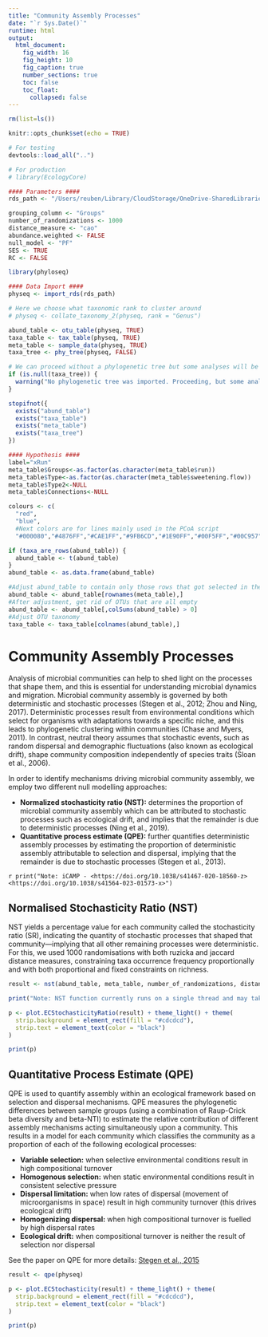 ```yaml
---
title: "Community Assembly Processes"
date: "`r Sys.Date()`"
runtime: html
output: 
  html_document:
    fig_width: 16
    fig_height: 10
    fig_caption: true
    number_sections: true
    toc: false
    toc_float:
      collapsed: false
---
```


```r
rm(list=ls())

knitr::opts_chunk$set(echo = TRUE)

# For testing
devtools::load_all("..")

# For production
# library(EcologyCore)
```

```r
#### Parameters ####
rds_path <- "/Users/reuben/Library/CloudStorage/OneDrive-SharedLibraries-CranfieldUniversity/Sophie Bretagne - Shared/data/experiment_genus.rds"

grouping_column <- "Groups"
number_of_randomizations <- 1000
distance_measure <- "cao"
abundance.weighted <- FALSE
null_model <- "PF"
SES <- TRUE
RC <- FALSE
```

```r
library(phyloseq)

#### Data Import ####
physeq <- import_rds(rds_path)

# Here we choose what taxonomic rank to cluster around
# physeq <- collate_taxonomy_2(physeq, rank = "Genus")

abund_table <- otu_table(physeq, TRUE)
taxa_table <- tax_table(physeq, TRUE)
meta_table <- sample_data(physeq, TRUE)
taxa_tree <- phy_tree(physeq, FALSE)

# We can proceed without a phylogenetic tree but some analyses will be unavailable
if (is.null(taxa_tree)) {
  warning("No phylogenetic tree was imported. Proceeding, but some analyses may be unavailable.")
}
```

```r
stopifnot({
  exists("abund_table")
  exists("taxa_table")
  exists("meta_table")
  exists("taxa_tree")
})
```

```r
#### Hypothesis ####
label="xRun"
meta_table$Groups<-as.factor(as.character(meta_table$run))
meta_table$Type<-as.factor(as.character(meta_table$sweetening.flow))
meta_table$Type2<-NULL
meta_table$Connections<-NULL

colours <- c(
  "red",
  "blue",
  #Next colors are for lines mainly used in the PCoA script
  "#000080","#4876FF","#CAE1FF","#9FB6CD","#1E90FF","#00F5FF","#00C957",grey.colors(1000));
```

```r
if (taxa_are_rows(abund_table)) {
  abund_table <- t(abund_table)
}
abund_table <- as.data.frame(abund_table)

#Adjust abund_table to contain only those rows that got selected in the Hypothesis space
abund_table <- abund_table[rownames(meta_table),]
#After adjustment, get rid of OTUs that are all empty
abund_table <- abund_table[,colSums(abund_table) > 0]
#Adjust OTU taxonomy
taxa_table <- taxa_table[colnames(abund_table),]
```

# Community Assembly Processes

Analysis of microbial communities can help to shed light on the processes that shape them, and this is essential for understanding microbial dynamics and migration. Microbial community assembly is governed by both deterministic and stochastic processes (Stegen et al., 2012; Zhou and Ning, 2017). Deterministic processes result from environmental conditions which select for organisms with adaptations towards a specific niche, and this leads to phylogenetic clustering within communities (Chase and Myers, 2011). In contrast, neutral theory assumes that stochastic events, such as random dispersal and demographic fluctuations (also known as ecological drift), shape community composition independently of species traits (Sloan et al., 2006). 

In order to identify mechanisms driving microbial community assembly, we employ two different null modelling approaches:

- **Normalized stochasticity ratio (NST):** determines the proportion of microbial community assembly which can be attributed to stochastic processes such as ecological drift, and implies that the remainder is due to deterministic processes (Ning et al., 2019).
- **Quantitative process estimate (QPE):** further quantifies deterministic assembly processes by estimating the proportion of deterministic assembly attributable to selection and dispersal, implying that the remainder is due to stochastic processes (Stegen et al., 2013).

`r print("Note: iCAMP - <https://doi.org/10.1038/s41467-020-18560-z> <https://doi.org/10.1038/s41564-023-01573-x>")`

## Normalised Stochasticity Ratio (NST)

NST yields a percentage value for each community called the stochasticity ratio (SR), indicating the quantity of stochastic processes that shaped that community—implying that all other remaining processes were deterministic. For this, we used 1000 randomisations with both ruzicka and jaccard distance measures, constraining taxa occurrence frequency proportionally and with both proportional and fixed constraints on richness. 

```r
result <- nst(abund_table, meta_table, number_of_randomizations, distance_measure, abundance.weighted, null_model, SES, RC)

print("Note: NST function currently runs on a single thread and may take several hours to complete. Potential for at least 50x speed up by parallel processing and/or moving to GPU.")
```

```r
p <- plot.ECStochasticityRatio(result) + theme_light() + theme(
  strip.background = element_rect(fill = "#cdcdcd"),
  strip.text = element_text(color = "black")
)

print(p)
```

## Quantitative Process Estimate (QPE)

QPE is used to quantify assembly within an ecological framework based on selection and dispersal mechanisms. QPE measures the phylogenetic differences between sample groups (using a combination of Raup-Crick beta diversity and beta-NTI) to estimate the relative contribution of different assembly mechanisms acting simultaneously upon a community. This results in a model for each community which classifies the community as a proportion of each of the following ecological processes:

- **Variable selection:** when selective environmental conditions result in high compositional turnover
- **Homogenous selection:** when static environmental conditions result in consistent selective pressure
- **Dispersal limitation:** when low rates of dispersal (movement of microorganisms in space) result in high community turnover (this drives ecological drift)
- **Homogenizing dispersal:** when high compositional turnover is fuelled by high dispersal rates
- **Ecological drift:** when compositional turnover is neither the result of selection nor dispersal 

See the paper on QPE for more details: [Stegen et al., 2015](https://doi.org/10.3389/fmicb.2015.00370)

```r
result <- qpe(physeq)
```

```r
p <- plot.ECStochasticity(result) + theme_light() + theme(
  strip.background = element_rect(fill = "#cdcdcd"),
  strip.text = element_text(color = "black")
)

print(p)
```

